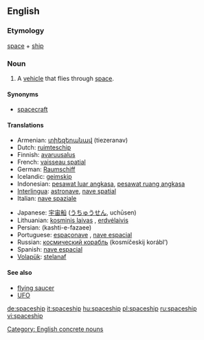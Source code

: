 {{wikipedia|dab=spaceship}}
==English==
===Etymology===
[[space]] + [[ship]]

===Noun===
{{en-noun}}

# A [[vehicle]] that flies through [[space]].

====Synonyms====
* [[spacecraft]]

====Translations====
{{top}}
*Armenian: [[տիեզերանավ]] (tiezeranav)
*Dutch: [[ruimteschip]] {{n}}
*Finnish: [[avaruusalus]]
*French: [[vaisseau spatial]] {{m}}
*German: [[Raumschiff]] {{n}}
*Icelandic: [[geimskip]] {{n}}
*Indonesian: [[pesawat luar angkasa]], [[pesawat ruang angkasa]]
*[[Interlingua]]: [[astronave]], [[nave spatial]]
*Italian: [[nave spaziale]] {{m}}
{{mid}}
*Japanese: [[宇宙船]] ([[うちゅうせん]], uchūsen)
*Lithuanian: [[kosminis laivas]] {{m}}, [[erdvėlaivis]] {{m}}
*Persian: {{FAchar|[[کشتی فضایی]]}} (kashti-e-fazaee)
*Portuguese: [[espaçonave]] {{f}}, [[nave espacial]] {{f}}
*Russian: [[космический корабль]] (kosmíčeskij korábl’) {{m}}
*Spanish: [[nave espacial]] {{f}}
*[[Volapük]]: [[stelanaf]]
{{bottom}}

====See also====
*[[flying saucer]]
*[[UFO]]

[[Category: English concrete nouns]]

[[de:spaceship]]
[[it:spaceship]]
[[hu:spaceship]]
[[pl:spaceship]]
[[ru:spaceship]]
[[vi:spaceship]]